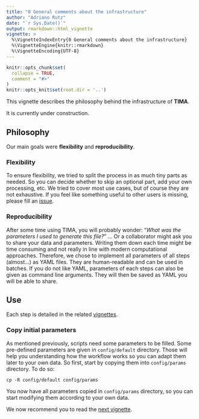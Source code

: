 ```yaml
---
title: "0 General comments about the infrastructure"
author: "Adriano Rutz"
date: "`r Sys.Date()`"
output: rmarkdown::html_vignette
vignette: >
  %\VignetteIndexEntry{0 General comments about the infrastructure}
  %\VignetteEngine{knitr::rmarkdown}
  %\VignetteEncoding{UTF-8}
---
```


```r
knitr::opts_chunk$set(
  collapse = TRUE,
  comment = "#>"
)
knitr::opts_knit$set(root.dir = '..')
```

This vignette describes the philosophy behind the infrastructure of **TIMA**.

It is currently under construction. 

## Philosophy

Our main goals were **flexibility** and **reproducibility**. 

### Flexibility

To ensure flexibility, we tried to split the process in as much tiny parts as needed.
So you can decide whether to skip an optional part, add your own processing, etc.
We tried to cover most use cases, but of course they are not exhaustive. 
If you feel like something useful to other users is missing, please fill an [issue](https://github.com/taxonomicallyinformedannotation/tima-r/issues).

### Reproducibility

After some time using TIMA, you will probably wonder: 
"*What was the parameters I used to generate this file?*" ...
Or a collaborator might ask you to share your data and parameters.
Writing them down each time might be time consuming and not really in line with modern computational approaches.
Therefore, we chose to implement all parameters of all steps (almost...) as YAML files.
They are human-readable and can be used in batches.
If you do not like YAML, parameters of each steps can also be given as command line arguments.
They will then be saved as YAML you will be able to share.

## Use

Each step is detailed in the related [vignettes](https://taxonomicallyinformedannotation.github.io/tima-r/articles). 

### Copy initial parameters

As mentioned previously, scripts need some parameters to be filled.
Some pre-defined parameters are given in `config/default` directory.
Those will help you understanding how the workflow works so you can adapt them later to your own data.
So first, start by copying them into `config/params` directory.
To do so:

```shell
cp -R config/default config/params
```

You now have all parameters copied in `config/params` directory, so you can start modifying them according to your own data.

We now recommend you to read the [next vignette](https://taxonomicallyinformedannotation.github.io/tima-r/articles/1_library.html).
